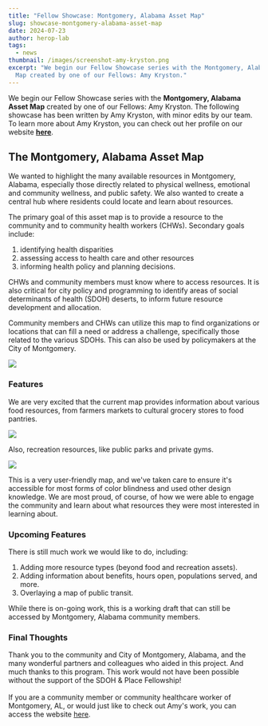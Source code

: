```yaml
---
title: "Fellow Showcase: Montgomery, Alabama Asset Map"
slug: showcase-montgomery-alabama-asset-map
date: 2024-07-23
author: herop-lab
tags:
  - news
thumbnail: /images/screenshot-amy-kryston.png
excerpt: "We begin our Fellow Showcase series with the Montgomery, Alabama Asset
  Map created by one of our Fellows: Amy Kryston."
---
```

We begin our Fellow Showcase series with the **Montgomery, Alabama Asset Map** created by one of our Fellows: Amy Kryston. The following showcase has been written by Amy Kryston, with minor edits by our team. To learn more about Amy Kryston, you can check out her profile on our website **[here](https://sdohplace.org/news/place-project-cohort)**.

## The Montgomery, Alabama Asset Map

We wanted to highlight the many available resources in Montgomery, Alabama, especially those directly related to physical wellness, emotional and community wellness, and public safety. We also wanted to create a central hub where residents could locate and learn about resources.

The primary goal of this asset map is to provide a resource to the community and to community health workers (CHWs). Secondary goals include: 

1. identifying health disparities
2. assessing access to health care and other resources
3. informing health policy and planning decisions. 

CHWs and community members must know where to access resources. It is also critical for city policy and programming to identify areas of social determinants of health (SDOH) deserts, to inform future resource development and allocation.

Community members and CHWs can utilize this map to find organizations or locations that can fill a need or address a challenge, specifically those related to the various SDOHs. This can also be used by policymakers at the City of Montgomery.



![](/images/screenshot-amy-kryston.png)

### Features

We are very excited that the current map provides information about various food resources, from farmers markets to cultural grocery stores to food pantries. 



![](/images/food-assets-ss.png)



Also, recreation resources, like public parks and private gyms. 

![](/images/recreation-assets-ss.png)

This is a very user-friendly map, and we've taken care to ensure it's accessible for most forms of color blindness and used other design knowledge. We are most proud, of course, of how we were able to engage the community and learn about what resources they were most interested in learning about.

### Upcoming Features

There is still much work we would like to do, including:

1. Adding more resource types (beyond food and recreation assets). 
2. Adding information about benefits, hours open, populations served, and more. 
3. Overlaying a map of public transit.

While there is on-going work, this is a working draft that can still be accessed by Montgomery, Alabama community members.

### Final Thoughts

Thank you to the community and City of Montgomery, Alabama, and the many wonderful partners and colleagues who aided in this project. And much thanks to this program. This work would not have been possible without the support of the SDOH & Place Fellowship!\
\
If you are a community member or community healthcare worker of Montgomery, AL, or would just like to check out Amy's work, you can access the website [here](https://akryston.shinyapps.io/final_map/).
